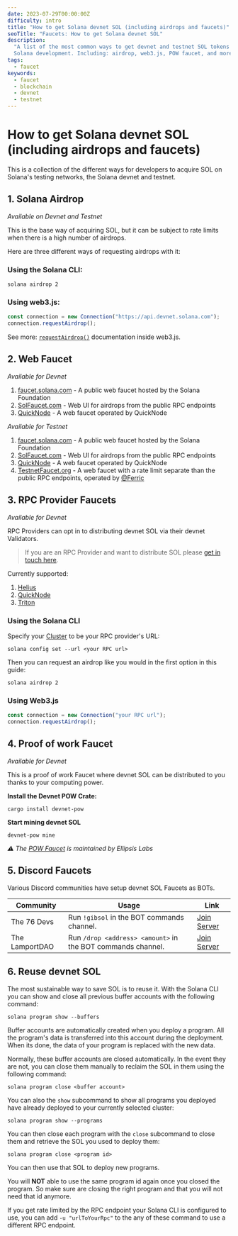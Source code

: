 ```yaml
---
date: 2023-07-29T00:00:00Z
difficulty: intro
title: "How to get Solana devnet SOL (including airdrops and faucets)"
seoTitle: "Faucets: How to get Solana devnet SOL"
description:
  "A list of the most common ways to get devnet and testnet SOL tokens for
  Solana development. Including: airdrop, web3.js, POW faucet, and more."
tags:
  - faucet
keywords:
  - faucet
  - blockchain
  - devnet
  - testnet
---
```


# How to get Solana devnet SOL (including airdrops and faucets)

This is a collection of the different ways for developers to acquire SOL on
Solana's testing networks, the Solana devnet and testnet.

## 1. Solana Airdrop

_Available on Devnet and Testnet_

This is the base way of acquiring SOL, but it can be subject to rate limits when
there is a high number of airdrops.

Here are three different ways of requesting airdrops with it:

### Using the Solana CLI:

```shell
solana airdrop 2
```

### Using web3.js:

```js
const connection = new Connection("https://api.devnet.solana.com");
connection.requestAirdrop();
```

See more:
[`requestAirdrop()`](https://solana-labs.github.io/solana-web3.js/v1.x/classes/Connection.html#requestAirdrop)
documentation inside web3.js.

## 2. Web Faucet

_Available for Devnet_

1. [faucet.solana.com](https://faucet.solana.com) - A public web faucet hosted
   by the Solana Foundation
2. [SolFaucet.com](https://solfaucet.com/) - Web UI for airdrops from the public
   RPC endpoints
3. [QuickNode](https://faucet.quicknode.com/solana/devnet) - A web faucet
   operated by QuickNode

_Available for Testnet_

1. [faucet.solana.com](https://faucet.solana.com) - A public web faucet hosted
   by the Solana Foundation
2. [SolFaucet.com](https://solfaucet.com/) - Web UI for airdrops from the public
   RPC endpoints
3. [QuickNode](https://faucet.quicknode.com/solana/testnet) - A web faucet
   operated by QuickNode
4. [TestnetFaucet.org](https://testnetfaucet.org) - A web faucet with a rate
   limit separate than the public RPC endpoints, operated by
   [@Ferric](https://twitter.com/ferric)

## 3. RPC Provider Faucets

_Available for Devnet_

RPC Providers can opt in to distributing devnet SOL via their devnet Validators.

> If you are an RPC Provider and want to distribute SOL please
> [get in touch here](https://c852ena8x5c.typeform.com/to/cUj1iRhS).

Currently supported:

1. [Helius](https://www.helius.dev/)
2. [QuickNode](https://faucet.quicknode.com/solana/devnet)
3. [Triton](https://triton.one/)

### Using the Solana CLI

Specify your [Cluster](/docs/core/clusters) to be your RPC provider's URL:

```shell
solana config set --url <your RPC url>
```

Then you can request an airdrop like you would in the first option in this
guide:

```shell
solana airdrop 2
```

### Using Web3.js

```js
const connection = new Connection("your RPC url");
connection.requestAirdrop();
```

## 4. Proof of work Faucet

_Available for Devnet_

This is a proof of work Faucet where devnet SOL can be distributed to you thanks
to your computing power.

**Install the Devnet POW Crate:**

```shell
cargo install devnet-pow
```

**Start mining devnet SOL**

```shell
devnet-pow mine
```

_⚠️ The [POW Faucet](https://github.com/jarry-xiao/proof-of-work-faucet) is
maintained by Ellipsis Labs_

## 5. Discord Faucets

Various Discord communities have setup devnet SOL Faucets as BOTs.

| Community      | Usage                                                       | Link                                         |
| -------------- | ----------------------------------------------------------- | -------------------------------------------- |
| The 76 Devs    | Run `!gibsol` in the BOT commands channel.                  | [Join Server](https://discord.gg/RrChGyDeRv) |
| The LamportDAO | Run `/drop <address> <amount>` in the BOT commands channel. | [Join Server](https://discord.gg/JBVrJgtFkq) |

## 6. Reuse devnet SOL

The most sustainable way to save SOL is to reuse it. With the Solana CLI you can
show and close all previous buffer accounts with the following command:

```shell
solana program show --buffers
```

<Callout title="What's a buffer account?">

Buffer accounts are automatically created when you deploy a program. All the
program's data is transferred into this account during the deployment. When its
done, the data of your program is replaced with the new data.

</Callout>

Normally, these buffer accounts are closed automatically. In the event they are
not, you can close them manually to reclaim the SOL in them using the following
command:

```shell
solana program close <buffer account>
```

You can also the `show` subcommand to show all programs you deployed have
already deployed to your currently selected cluster:

```shell
solana program show --programs
```

You can then close each program with the `close` subcommand to close them and
retrieve the SOL you used to deploy them:

```shell
solana program close <program id>
```

You can then use that SOL to deploy new programs.

<Callout type="warn">

You will **NOT** able to use the same program id again once you closed the
program. So make sure are closing the right program and that you will not need
that id anymore.

If you get rate limited by the RPC endpoint your Solana CLI is configured to
use, you can add `-u "urlToYourRpc"` to the any of these command to use a
different RPC endpoint.

</Callout>
